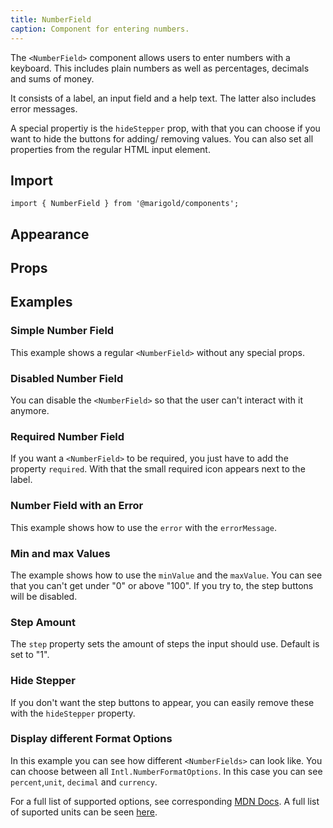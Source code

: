 ```yaml
---
title: NumberField
caption: Component for entering numbers.
---
```


The `<NumberField>` component allows users to enter numbers with a keyboard. This includes plain numbers as well as percentages, decimals and sums of money.

It consists of a label, an input field and a help text. The latter also includes error messages.

A special propertiy is the `hideStepper` prop, with that you can choose if you want to hide the buttons for adding/ removing values. You can also set all properties from the regular HTML input element.

## Import

```tsx
import { NumberField } from '@marigold/components';
```

## Appearance

<AppearanceTable component={title} />

## Props

<PropsTable component={title} />

## Examples

### Simple Number Field

This example shows a regular `<NumberField>` without any special props.

<ComponentDemo file="./number-field-simple.demo.tsx" />

### Disabled Number Field

You can disable the `<NumberField>` so that the user can't interact with it anymore.

<ComponentDemo file="./number-field-disabled.demo.tsx" />

### Required Number Field

If you want a `<NumberField>` to be required, you just have to add the property `required`. With that the small required icon appears next to the label.

<ComponentDemo file="./number-field-required.demo.tsx" />

### Number Field with an Error

This example shows how to use the `error` with the `errorMessage`.

<ComponentDemo file="./number-field-error.demo.tsx" />

### Min and max Values

The example shows how to use the `minValue` and the `maxValue`. You can see that you can't get under "0" or above "100". If you try to, the step buttons will be disabled.

<ComponentDemo file="./number-field-values.demo.tsx" />

### Step Amount

The `step` property sets the amount of steps the input should use. Default is set to "1".

<ComponentDemo file="./number-field-amount.demo.tsx" />

### Hide Stepper

If you don't want the step buttons to appear, you can easily remove these with the `hideStepper` property.

<ComponentDemo file="./number-field-hide.demo.tsx" />

### Display different Format Options

In this example you can see how different `<NumberFields>` can look like. You can choose between all `Intl.NumberFormatOptions`. In this case you can see `percent`,`unit`, `decimal` and `currency`.

<ComponentDemo file="./number-field-format.demo.tsx" />

For a full list of supported options, see corresponding [MDN Docs](https://developer.mozilla.org/en-US/docs/Web/JavaScript/Reference/Global_Objects/Intl/NumberFormat/NumberFormat). A full list of suported units can be seen [here](https://tc39.es/ecma402/#table-sanctioned-single-unit-identifiers).
